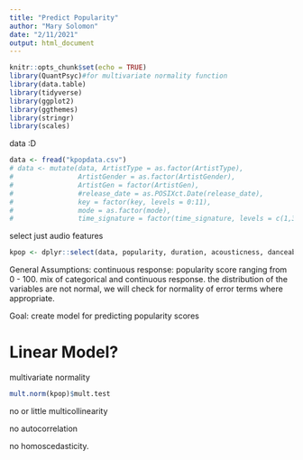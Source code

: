 ```yaml
---
title: "Predict Popularity"
author: "Mary Solomon"
date: "2/11/2021"
output: html_document
---
```


```r
knitr::opts_chunk$set(echo = TRUE)
library(QuantPsyc)#for multivariate normality function
library(data.table)
library(tidyverse)
library(ggplot2)
library(ggthemes)
library(stringr)
library(scales)
```

data :D
```r
data <- fread("kpopdata.csv")
# data <- mutate(data, ArtistType = as.factor(ArtistType),
#                ArtistGender = as.factor(ArtistGender),
#                ArtistGen = factor(ArtistGen),
#                #release_date = as.POSIXct.Date(release_date),
#                key = factor(key, levels = 0:11),
#                mode = as.factor(mode),
#                time_signature = factor(time_signature, levels = c(1,3,4,5)))
```


select just audio features
```r
kpop <- dplyr::select(data, popularity, duration, acousticness, danceability, energy, instrumentalness, key, loudness, mode, speechiness, time_signature, tempo, valence)
```

General Assumptions:
continuous response: popularity score ranging from 0 - 100.
mix of categorical and continuous response.
the distribution of the variables are not normal, we will check for normality of error terms where appropriate.

Goal: create model for predicting popularity scores


# Linear Model?

multivariate normality
```r
mult.norm(kpop)$mult.test
```


no or little multicollinearity

no autocorrelation 

no homoscedasticity.
